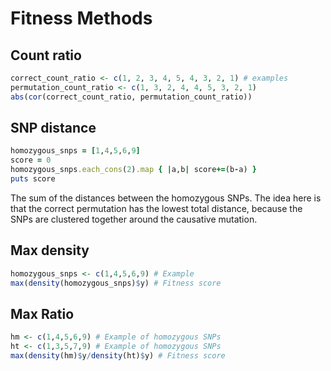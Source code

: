 Fitness Methods
========================================================

Count ratio
-------

```r
correct_count_ratio <- c(1, 2, 3, 4, 5, 4, 3, 2, 1) # examples
permutation_count_ratio <- c(1, 3, 2, 4, 4, 5, 3, 2, 1)
abs(cor(correct_count_ratio, permutation_count_ratio))
```

SNP distance
----

```ruby
homozygous_snps = [1,4,5,6,9]
score = 0
homozygous_snps.each_cons(2).map { |a,b| score+=(b-a) }
puts score
```

The sum of the distances between the homozygous SNPs. The idea here is that the correct permutation has the lowest total distance, because the SNPs are clustered together around the causative mutation.

Max density
----

```r
homozygous_snps <- c(1,4,5,6,9) # Example
max(density(homozygous_snps)$y) # Fitness score
```

Max Ratio
------

```r
hm <- c(1,4,5,6,9) # Example of homozygous SNPs
ht <- c(1,3,5,7,9) # Example of homozygous SNPs
max(density(hm)$y/density(ht)$y) # Fitness score
```